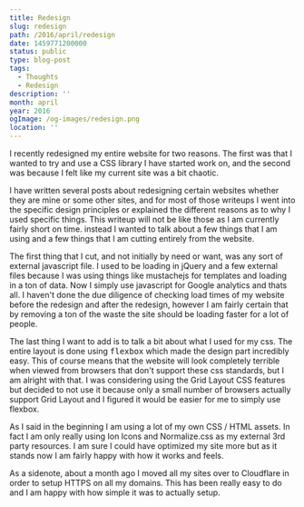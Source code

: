```yaml
---
title: Redesign
slug: redesign
path: /2016/april/redesign
date: 1459771200000
status: public
type: blog-post
tags:
  - Thoughts
  - Redesign
description: ''
month: april
year: 2016
ogImage: /og-images/redesign.png
location: ''
---
```




I recently redesigned my entire website for two reasons. The first was that I
wanted to try and use a CSS library I have started work on, and the second was
because I felt like my current site was a bit chaotic.

I have written several posts about redesigning certain websites whether they are
mine or some other sites, and for most of those writeups I went into the
specific design principles or explained the different reasons as to why I used
specific things. This writeup will not be like those as I am currently fairly
short on time. instead I wanted to talk about a few things that I am using and a
few things that I am cutting entirely from the website.

The first thing that I cut, and not initially by need or want, was any sort of
external javascript file. I used to be loading in jQuery and a few external
files because I was using things like mustachejs for templates and loading in a
ton of data. Now I simply use javascript for Google analytics and thats all. I
haven't done the due diligence of checking load times of my website before the
redesign and after the redesign, however I am fairly certain that by removing a
ton of the waste the site should be loading faster for a lot of people.

The last thing I want to add is to talk a bit about what I used for my css. The
entire layout is done using <kbd>flexbox</kbd> which made the design part
incredibly easy. This of course means that the website will look completely
terrible when viewed from browsers that don't support these css standards, but I
am alright with that. I was considering using the Grid Layout CSS features but
decided to not use it because only a small number of browsers actually support
Grid Layout and I figured it would be easier for me to simply use flexbox.

As I said in the beginning I am using a lot of my own CSS / HTML assets. In fact
I am only really using Ion Icons and Normalize.css as my external 3rd party
resources. I am sure I could have optimized my site more but as it stands now I
am fairly happy with how it works and feels.

As a sidenote, about a month ago I moved all my sites over to Cloudflare in
order to setup HTTPS on all my domains. This has been really easy to do and I am
happy with how simple it was to actually setup.

